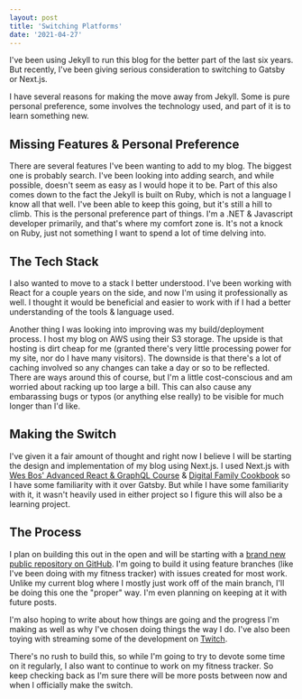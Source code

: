```yaml
---
layout: post
title: 'Switching Platforms'
date: '2021-04-27'
---
```


I've been using Jekyll to run this blog for the better part of the last six years. But recently, I've been giving serious consideration to switching to Gatsby or Next.js.

I have several reasons for making the move away from Jekyll. Some is pure personal preference, some involves the technology used, and part of it is to learn something new.

## Missing Features & Personal Preference

There are several features I've been wanting to add to my blog. The biggest one is probably search. I've been looking into adding search, and while possible, doesn't seem as easy as I would hope it to be. Part of this also comes down to the fact the Jekyll is built on Ruby, which is not a language I know all that well. I've been able to keep this going, but it's still a hill to climb. This is the personal preference part of things. I'm a .NET & Javascript developer primarily, and that's where my comfort zone is. It's not a knock on Ruby, just not something I want to spend a lot of time delving into.

## The Tech Stack

I also wanted to move to a stack I better understood. I've been working with React for a couple years on the side, and now I'm using it professionally as well. I thought it would be beneficial and easier to work with if I had a better understanding of the tools & language used.

Another thing I was looking into improving was my build/deployment process. I host my blog on AWS using their S3 storage. The upside is that hosting is dirt cheap for me (granted there's very little processing power for my site, nor do I have many visitors). The downside is that there's a lot of caching involved so any changes can take a day or so to be reflected. There are ways around this of course, but I'm a little cost-conscious and am worried about racking up too large a bill. This can also cause any embarassing bugs or typos (or anything else really) to be visible for much longer than I'd like.

## Making the Switch

<PostImage src="/images/posts/2021-04-27-switching-platforms/nextjs.svg" alt="Next.js Logo" centered shadowed={false} />

I've given it a fair amount of thought and right now I believe I will be starting the design and implementation of my blog using Next.js. I used Next.js with [Wes Bos' Advanced React & GraphQL Course](https://advancedreact.com/) & [Digital Family Cookbook](https://github.com/kpwags/digitalfamilycookbook) so I have some familiarity with it over Gatsby. But while I have some familiarity with it, it wasn't heavily used in either project so I figure this will also be a learning project.

## The Process

I plan on building this out in the open and will be starting with a [brand new public repository on GitHub](https://github.com/kpwags/new.kpwags.com). I'm going to build it using feature branches (like I've been doing with my fitness tracker) with issues created for most work. Unlike my current blog where I mostly just work off of the main branch, I'll be doing this one the "proper" way. I'm even planning on keeping at it with future posts.

I'm also hoping to write about how things are going and the progress I'm making as well as why I've chosen doing things the way I do. I've also been toying with streaming some of the development on [Twitch](https://www.twitch.tv/kpwags).

There's no rush to build this, so while I'm going to try to devote some time on it regularly, I also want to continue to work on my fitness tracker. So keep checking back as I'm sure there will be more posts between now and when I officially make the switch.
